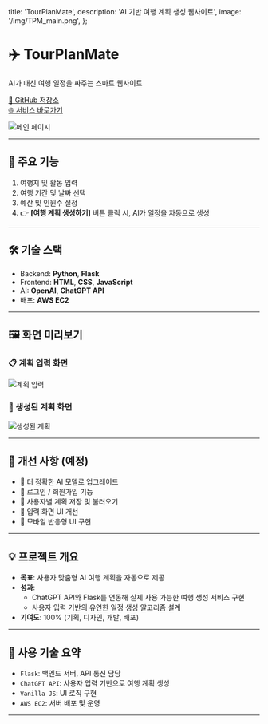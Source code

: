   title: 'TourPlanMate',
  description: 'AI 기반 여행 계획 생성 웹사이트',
  image: '/img/TPM_main.png',
};

# ✈️ TourPlanMate

AI가 대신 여행 일정을 짜주는 스마트 웹사이트

[🔗 GitHub 저장소](https://github.com/Gjs977/TourPlanMate)  
[🌐 서비스 바로가기](http://54.205.44.155:3000)

![메인 페이지](/img/TPM_main.png)

---

## 📌 주요 기능

1. 여행지 및 활동 입력
2. 여행 기간 및 날짜 선택
3. 예산 및 인원수 설정
4. 👉 **[여행 계획 생성하기]** 버튼 클릭 시, AI가 일정을 자동으로 생성

---

## 🛠 기술 스택

- Backend: **Python**, **Flask**
- Frontend: **HTML**, **CSS**, **JavaScript**
- AI: **OpenAI**, **ChatGPT API**
- 배포: **AWS EC2**

---

## 🖼️ 화면 미리보기

### 📋 계획 입력 화면

![계획 입력](/img/create_plan.png)

### 🧾 생성된 계획 화면

![생성된 계획](/img/plan.png)

---

## 🧪 개선 사항 (예정)

- 🤖 더 정확한 AI 모델로 업그레이드
- 🔐 로그인 / 회원가입 기능
- 💾 사용자별 계획 저장 및 불러오기
- 🎨 입력 화면 UI 개선
- 📱 모바일 반응형 UI 구현

---

## 💡 프로젝트 개요

- **목표**: 사용자 맞춤형 AI 여행 계획을 자동으로 제공
- **성과**:
  - ChatGPT API와 Flask를 연동해 실제 사용 가능한 여행 생성 서비스 구현
  - 사용자 입력 기반의 유연한 일정 생성 알고리즘 설계
- **기여도**: 100% (기획, 디자인, 개발, 배포)

---

## 🧠 사용 기술 요약

- `Flask`: 백엔드 서버, API 통신 담당
- `ChatGPT API`: 사용자 입력 기반으로 여행 계획 생성
- `Vanilla JS`: UI 로직 구현
- `AWS EC2`: 서버 배포 및 운영

---
